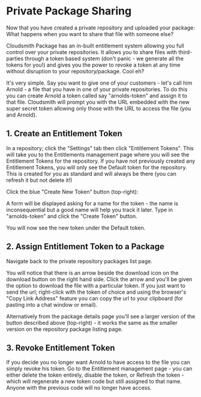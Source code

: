 

# Private Package Sharing

Now that you have created a private repository and uploaded your package: What happens when you want to share that file with someone else?

Cloudsmith Package has an in-built entitlement system allowing you full control over your private repositories. It allows you to share files with third-parties through a token based system (don't panic - we generate all the tokens for you!) and gives you the power to revoke a token at any time without disruption to your repository/package. Cool eh?

It's very simple. Say you want to give one of your customers - let's call him Arnold - a file that you have in one of your private repositories. To do this you can create Arnold a token called say "arnolds-token" and assign it to that file. Cloudsmith will prompt you with the URL embedded with the new super secret token allowing only those with the URL to access the file (you and Arnold).

## 1. Create an Entitlement Token

In a repository; click the "Settings" tab then click "Entitlement Tokens". This will take you to the Entitlements management page where you will see the Entitlement Tokens for the repository. If you have not previously created any Entitlement Tokens, you will only see the Default token for the repository. This is created for you as standard and will always be there (you can refresh it but not delete it!)

Click the blue "Create New Token" button (top-right): 

<BlockImage src={imged522fd6ab43d9abced7a801732c40c9a29869e465c20ea305d13e9ec0a5dd59_create_entitlement_token_button} alt=""></BlockImage>

A form will be displayed asking for a name for the token - the name is inconsequential but a good name will help you track it later. Type in "arnolds-token" and click the "Create Token" button. 

<BlockImage src={img10943100632c8efccde4ea5173b8900f22b275ff3b58a913658956becc40446e_create_token_form} alt="Create Entitlement Token Form"></BlockImage>

You will now see the new token under the Default token.

<BlockImage src={imgd78b6589d3fc9dc9251e98f23bfb4cbc80d051037072be4a427403160189ed5f_create_token_complete} alt="Entitlement Token List"></BlockImage>

## 2. Assign Entitlement Token to a Package

Navigate back to the private repository packages list page.

You will notice that there is an arrow beside the download icon on the download button on the right hand side. Click the arrow and you'll be given the option to download the file with a particular token. If you just want to send the url; right-click with the token of choice and using the browser's "Copy Link Address" feature you can copy the url to your clipboard (for pasting into a chat window or email).

<BlockImage src={imgaf3864e_download_select_token} alt="Token Selection for Download"></BlockImage>

Alternatively from the package details page you'll see a larger version of the button described above (top-right) - it works the same as the smaller version on the repository package listing page.

<BlockImage src={imga9ed4b8_download_select_token_detail_page} alt=""></BlockImage>

## 3. Revoke Entitlement Token

If you decide you no longer want Arnold to have access to the file you can simply revoke his token. Go to the Entitlement management page - you can either delete the token entirely, disable the token, or Refresh the token - which will regenerate a new token code but still assigned to that name. Anyone with the previous code will no longer have access.

